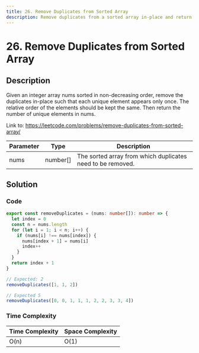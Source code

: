 ```yaml
---
title: 26. Remove Duplicates from Sorted Array
description: Remove duplicates from a sorted array in-place and return the count of unique elements.
---
```


# 26. Remove Duplicates from Sorted Array

## Description

Given an integer array nums sorted in non-decreasing order, remove the duplicates in-place such
that each unique element appears only once. The relative order of the elements should be kept the
same. Then return the number of unique elements in nums.

Link to: https://leetcode.com/problems/remove-duplicates-from-sorted-array/

| Parameter | Type     | Description                                                |
| --------- | -------- | ---------------------------------------------------------- |
| nums      | number[] | The sorted array from which duplicates need to be removed. |

## Solution

### Code

```ts title="26. Remove duplicates from sorted array"
export const removeDuplicates = (nums: number[]): number => {
  let index = 0
  const n = nums.length
  for (let i = 1; i < n; i++) {
    if (nums[i] !== nums[index]) {
      nums[index + 1] = nums[i]
      index++
    }
  }
  return index + 1
}
```

```ts
// Expected: 2
removeDuplicates([1, 1, 2])

// Expected 5
removeDuplicates([0, 0, 1, 1, 1, 2, 2, 3, 3, 4])
```

### Time Complexity

| Time Complexity | Space Complexity |
| --------------- | ---------------- |
| O(n)            | O(1)             |

